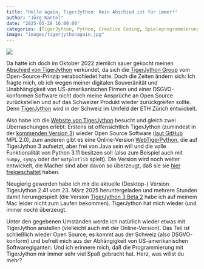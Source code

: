 ```yaml
---
title: "Hello again, TigerJython: Kein Abschied ist für immer!"
author: "Jörg Kantel"
date: "2025-05-28 16:00:00"
categories: [TigerJython, Python, Creative Coding, Spieleprogrammierung]
image: "images/tigerjythonagain.jpg"
---
```


[![](images/tigerjythonagain-b.jpg)](https://www.flickr.com/photos/schockwellenreiter/54550426507/)

Da hatte ich doch im Oktober 2022 ziemlich sauer gekocht meinen [Abschied von TigerJython](http://blog.schockwellenreiter.de/2022/10/2022103001.html) verkündet, da sich die [TigerJython Group](https://www.tjgroup.ch/index.php) vom Open-Source-Prinzip verabschiedet hatte. Doch die Zeiten ändern sich: Ich fragte mich, ob ich wegen meiner digitalen Souveränität und Unabhängigkeit von US-amerikanischen Firmen und einer DSGVO-konformen Software nicht doch meine Ansprüche an Open Source zurückstellen und auf das Schweizer Produkt wieder zurückgreifen sollte. Denn [TigerJython](http://cognitiones.kantel-chaos-team.de/programmierung/python/tigerjython.html) wird in der Schweiz im Umfeld der ETH Zürich entwickelt.

Also habe ich die [Website von TigerJython](https://www.tigerjython.ch/de) besucht und gleich zwei Überraschungen erlebt: Erstens ist offensichtlich TigerJython (zumindest in der [kommenden Version 3](https://www.tigerjython.ch/de/news/TigerJython%203)) wieder Open Source Software ([laut GitHub](https://github.com/Tiger-Jython/TigerJython) MPL&nbsp;2.0), zum anderen gibt es eine Online-Version [WebTigerPython](https://www.tigerjython.ch/de/news/WebTigerPython), die auf TigerJython&nbsp;3 aufsetzt, aber frei von Java sein will und die volle Funktionalität von Python&nbsp;3.11 besitzen soll (also zum Beispiel auch mit `numpy`, `sympy` oder der `matplotlib` spielt). Die Version wird noch weiter entwickelt, die Macher sind aber davon so überzeugt, daß sie sie [hier freigeschaltet](https://webtigerpython.ethz.ch/) haben.

Neugierig geworden habe ich mir die aktuelle (Desktop-) Version TigerJython&nbsp;2.41 vom 23.&nbsp;März&nbsp;2025 heruntergeladen und mehrere Stunden damit herumgespielt (die Version [TigerJython&nbsp;3 Beta&nbsp;2](https://github.com/Tiger-Jython/TigerJython/releases/tag/v3.0-beta%2B2) habe ich auf meinem Mac leider nicht zum Laufen bekommen). TigerJython hat mich wieder (und immer noch) überzeugt.

Unter den gegebenen Umständen werde ich natürlich wieder etwas mit TigerJython anstellen (vielleicht auch mit der Online-Version). Das Teil ist schließlich wieder Open Source, es kommt aus der Schweiz (also DSGVO-konform) und befreit mich aus der Abhängigkeit von US-amerikanischen Softwaregiganten. Und ich erinnere mich, daß die Programmierung mit TigerJython mir immer sehr viel Spaß gebracht hat. Herz, was willst du mehr?